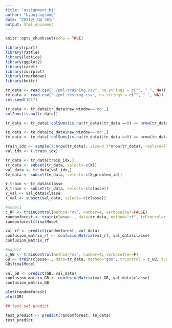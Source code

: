 ---
title: "assignment_hj"
author: "hyunjungsong"
date: "2021년 4월 26일"
output: html_document
---

```{r setup, include=FALSE}
knitr::opts_chunk$set(echo = TRUE)
```
```{r}

library(rpart)
library(rattle)
library(lattice)
library(ggplot2)
library(caret)
library(corrplot)
library(rmarkdown)
library(knitr)

tr_data <- read.csv("./pml-training.csv", na.strings = c("", " ", NA))
te_data <- read.csv("./pml-testing.csv", na.strings = c("", " ", NA))
set.seed(1017)

tr_data <- tr_data[tr_data$new_window=='no',]
colSums(is.na(tr_data))

tr_data <- tr_data[!colSums(is.na(tr_data)|tr_data ==0) == nrow(tr_data)]

te_data <- te_data[te_data$new_window=='no',]
te_data <- te_data[!colSums(is.na(te_data)|te_data ==0) == nrow(te_data)]

train_idx <- sample(1:nrow(tr_data), size=0.7*nrow(tr_data), replace=F)
val_idx <- (-train_idx)

tr_data <- tr_data[train_idx,]
tr_data <- subset(tr_data, select=-c(X))
val_data <- tr_data[val_idx,]
te_data <- subset(te_data, select=-c(X,problem_id))

Y_train <- tr_data$classe
X_train <- subset(tr_data, select=-c(classe))
Y_val <- val_data$classe
X_val <- subset(val_data, select=-c(classe))

#model1
c_RF <- trainControl(method="cv", number=4, verboseIter=FALSE)
randomforest <- train(classe~., data=tr_data, method="rf", trControl=c_RF)
randomforest$finalModel

val_rf <- predict(randomforest, val_data)
confusion_matrix_rf <- confusionMatrix(val_rf, val_data$classe)
confusion_matrix_rf

#model2
c_GB <- trainControl(method="cv", number=4, verboseIter=F)
GB <- train(classe~., data=tr_data, method="gbm", trControl = c_GB, tuneLength = 5, verbose = F)
GB$finalModel

val_GB <- predict(GB, val_data)
confusion_matrix_GB <- confusionMatrix(val_GB, val_data$classe)
confusion_matrix_GB

plot(randomforest)
plot(GB)

## test-set predict

test_predict <- predict(randomforest, te_data)
test_predict

```


